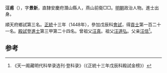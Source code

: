 '''汪甫'''（{{bd|1407年||？}}），字'''景新'''，直隸安慶府潛山縣人，燕山前衛□□。[[明朝|明朝]]政治人物。進士出身。

順天府鄉試第三名。[[正统_(年号)|正統]]十三年（1448年），參加戊辰科[[會試|會試]]，得[[貢士|貢士]]第一百二十一名。[[殿試|殿試]]登[[進士|進士]]第三甲第二十四名。曾祖父[[汪真|汪真]]。祖父[[汪道弘|汪道弘]]。父亲[[汪信|汪信]]<ref>《天一阁藏明代科举录选刊·登科录》（《正統十三年戊辰科殿試金榜》）</ref>。

==参考==
{{reflist}}
{{明朝人物小作品}}
{{正統十三年戊辰科殿試金榜}}